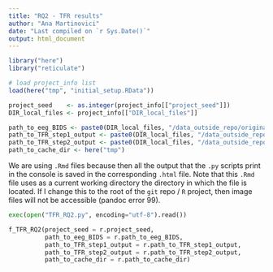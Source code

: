 ```yaml
---
title: "RQ2 - TFR results"
author: "Ana Martinovici"
date: "Last compiled on `r Sys.Date()`"
output: html_document
---
```


```r

library("here")
library("reticulate")

# load project_info list
load(here("tmp", "initial_setup.RData"))

project_seed    <- as.integer(project_info[["project_seed"]])
DIR_local_files <- project_info[["DIR_local_files"]]

path_to_eeg_BIDS <- paste0(DIR_local_files, "/data_outside_repo/original_data/eeg_BIDS/")
path_to_TFR_step1_output <- paste0(DIR_local_files, "/data_outside_repo/processed_data/TFR/step1/")
path_to_TFR_step2_output <- paste0(DIR_local_files, "/data_outside_repo/processed_data/TFR/step2/")
path_to_cache_dir <- here("tmp")

```

We are using `.Rmd` files because then all the output that the `.py` scripts print in the console is saved in the corresponding `.html` file. Note that this `.Rmd` file uses as a current working directory the directory in which the file is located. If I change this to the root of the `git` repo / `R` project, then image files will not be accessible (pandoc error 99).

```python
exec(open("TFR_RQ2.py", encoding="utf-8").read())

f_TFR_RQ2(project_seed = r.project_seed, 
          path_to_eeg_BIDS = r.path_to_eeg_BIDS,
          path_to_TFR_step1_output = r.path_to_TFR_step1_output, 
          path_to_TFR_step2_output = r.path_to_TFR_step2_output,
          path_to_cache_dir = r.path_to_cache_dir)

```

